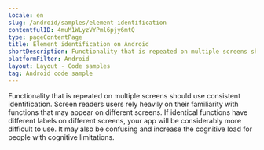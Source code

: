 ```yaml
---
locale: en
slug: /android/samples/element-identification
contentfulID: 4muM1WLyzVYPml6pjy6mtQ
type: pageContentPage
title: Element identification on Android
shortDescription: Functionality that is repeated on multiple screens should use consistent identification.
platformFilter: Android
layout: Layout - Code samples
tag: Android code sample
---
```


Functionality that is repeated on multiple screens should use consistent identification. Screen readers users rely heavily on their familiarity with functions that may appear on different screens. If identical functions have different labels on different screens, your app will be considerably more difficult to use. It may also be confusing and increase the cognitive load for people with cognitive limitations.

<CodeSample id="element-identification" locale="en" platform="android"/>